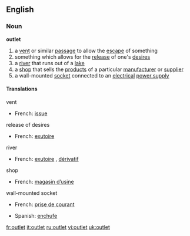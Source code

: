 ==English==

===Noun=== 
'''outlet'''
# a [[vent]] or similar [[passage]] to allow the [[escape]] of something
# something which allows for the [[release]] of one's [[desire]]s
# a [[river]] that runs out of a [[lake]]
# a [[shop]] that sells the [[product]]s of a particular [[manufacturer]] or [[supplier]]
# a wall-mounted [[socket]] connected to an [[electrical]] [[power supply]]

====Translations====
;vent
*French: [[issue]] {{f}}

;release of desires
*French: [[exutoire]] {{m}}

;river
*French: [[exutoire]] {{m}}, [[dérivatif]] {{m}}

;shop
*French: [[magasin d’usine]] {{m}}

;wall-mounted socket
{{top}}
*French: [[prise de courant]] {{f}}
{{mid}}
*Spanish: [[enchufe]] {{m}}
{{bottom}}

[[fr:outlet]]
[[it:outlet]]
[[ru:outlet]]
[[vi:outlet]]
[[uk:outlet]]